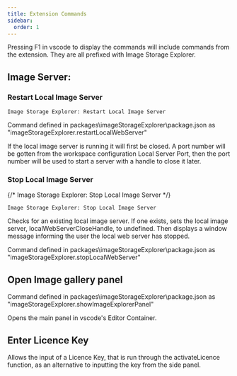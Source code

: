 ```yaml
---
title: Extension Commands
sidebar:
  order: 1
---
```

Pressing F1 in vscode to display the commands will include commands from the extension. They are all prefixed with Image Storage Explorer.

## Image Server:

### Restart Local Image Server

 ```Image Storage Explorer: Restart Local Image Server```

Command defined in packages\imageStorageExplorer\package.json as "imageStorageExplorer.restartLocalWebServer"

If the local image server is running it will first be closed. A port number will be gotten from the workspace configuration Local Server Port, then the port number will be used to start a server with a handle to close it later.

### Stop Local Image Server

{/* <span class='bg-zinc-400 text-zinc-900 px-2 font-mono text-xl mt-4'>Image Storage Explorer: Stop Local Image Server</span> */}

 ```Image Storage Explorer: Stop Local Image Server```

Checks for an existing local image server. If one exists, sets the local image server, localWebServerCloseHandle, to undefined. Then displays a window message informing the user the local web server has stopped.

Command defined in packages\imageStorageExplorer\package.json as "imageStorageExplorer.stopLocalWebServer"

## Open Image gallery panel

Command defined in packages\imageStorageExplorer\package.json as "imageStorageExplorer.showImageExplorerPanel"

Opens the main panel in vscode's Editor Container.

## Enter Licence Key

Allows the input of a Licence Key, that is run through the activateLicence function, as an alternative to inputting the key from the side panel.
